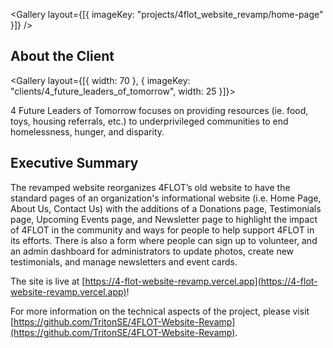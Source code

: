 
<Gallery layout={[{ imageKey: "projects/4flot_website_revamp/home-page" }]} />

## About the Client

<Gallery layout={[{ width: 70 }, { imageKey: "clients/4_future_leaders_of_tomorrow", width: 25 }]}>

4 Future Leaders of Tomorrow focuses on providing resources (ie. food, toys, housing referrals, etc.) to underprivileged communities to end homelessness, hunger, and disparity.

</Gallery>

## Executive Summary

The revamped website reorganizes 4FLOT’s old website to have the standard pages of an organization's informational website (i.e. Home Page, About Us, Contact Us) with the additions of a Donations page, Testimonials page, Upcoming Events page, and Newsletter page to highlight the impact of 4FLOT in the community and ways for people to help support 4FLOT in its efforts. There is also a form where people can sign up to volunteer, and an admin dashboard for administrators to update photos, create new testimonials, and manage newsletters and event cards.

The site is live at [https://4-flot-website-revamp.vercel.app](https://4-flot-website-revamp.vercel.app)!

For more information on the technical aspects of the project, please visit [https://github.com/TritonSE/4FLOT-Website-Revamp](https://github.com/TritonSE/4FLOT-Website-Revamp).
